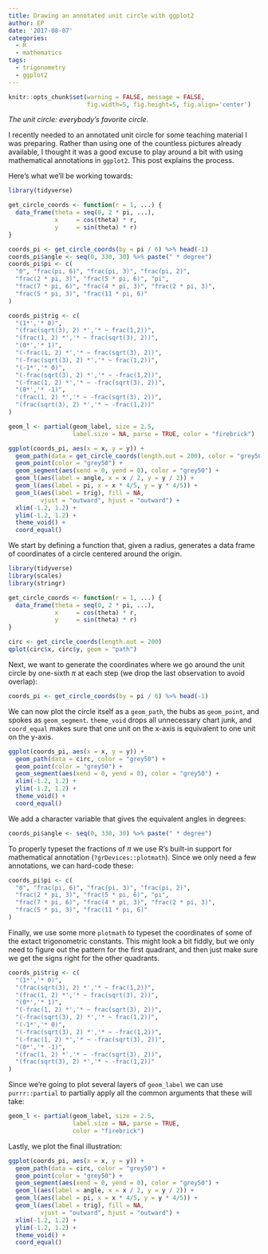 ```yaml
---
title: Drawing an annotated unit circle with ggplot2
author: EP
date: '2017-08-07'
categories:
  - R
  - mathematics
tags:
  - trigonometry
  - ggplot2
---
```


```r
knitr::opts_chunk$set(warning = FALSE, message = FALSE,
                      fig.width=5, fig.height=5, fig.align='center')
```

*The unit circle: everybody's favorite circle.*

I recently needed to an annotated unit circle for some teaching material I was
preparing. Rather than using one of the countless pictures already available, I
thought it was a good excuse to play around a bit with using mathematical
annotations in `ggplot2`. This post explains the process. 

Here's what we'll be working towards:

```r
library(tidyverse)

get_circle_coords <- function(r = 1, ...) {
  data_frame(theta = seq(0, 2 * pi, ...),
             x     = cos(theta) * r,
             y     = sin(theta) * r)
}

coords_pi <- get_circle_coords(by = pi / 6) %>% head(-1)
coords_pi$angle <- seq(0, 330, 30) %>% paste(" * degree")
coords_pi$pi <- c(
  "0", "frac(pi, 6)", "frac(pi, 3)", "frac(pi, 2)", 
  "frac(2 * pi, 3)", "frac(5 * pi, 6)", "pi",
  "frac(7 * pi, 6)", "frac(4 * pi, 3)", "frac(2 * pi, 3)", 
  "frac(5 * pi, 3)", "frac(11 * pi, 6)"
)

coords_pi$trig <- c(
  "(1*','* 0)",
  "(frac(sqrt(3), 2) *','* ~ frac(1,2))",
  "(frac(1, 2) *','* ~ frac(sqrt(3), 2))",
  "(0*','* 1)",
  "(-frac(1, 2) *','* ~ frac(sqrt(3), 2))",
  "(-frac(sqrt(3), 2) *','* ~ frac(1,2))",
  "(-1*','* 0)",
  "(-frac(sqrt(3), 2) *','* ~ -frac(1,2))",
  "(-frac(1, 2) *','* ~ -frac(sqrt(3), 2))",
  "(0*','* -1)",
  "(frac(1, 2) *','* ~ -frac(sqrt(3), 2))",
  "(frac(sqrt(3), 2) *','* ~ -frac(1,2))"
)

geom_l <- partial(geom_label, size = 2.5, 
                  label.size = NA, parse = TRUE, color = "firebrick")

ggplot(coords_pi, aes(x = x, y = y)) +
  geom_path(data = get_circle_coords(length.out = 200), color = "grey50") +
  geom_point(color = "grey50") +
  geom_segment(aes(xend = 0, yend = 0), color = "grey50") +
  geom_l(aes(label = angle, x = x / 2, y = y / 2)) +
  geom_l(aes(label = pi, x = x * 4/5, y = y * 4/5)) +
  geom_l(aes(label = trig), fill = NA, 
         vjust = "outward", hjust = "outward") +
  xlim(-1.2, 1.2) +
  ylim(-1.2, 1.2) +
  theme_void() +
  coord_equal()
```

We start by defining a function that, given a radius, generates a data frame of
coordinates of a circle centered around the origin.

```r
library(tidyverse)
library(scales)
library(stringr)

get_circle_coords <- function(r = 1, ...) {
  data_frame(theta = seq(0, 2 * pi, ...),
             x     = cos(theta) * r,
             y     = sin(theta) * r)
}

circ <- get_circle_coords(length.out = 200)
qplot(circ$x, circ$y, geom = "path")
```

Next, we want to generate the coordinates where we go around the unit circle by
one-sixth $\pi$ at each step (we drop the last observation to avoid overlap):

```r
coords_pi <- get_circle_coords(by = pi / 6) %>% head(-1)
```

We can now plot the circle itself as a `geom_path`, the hubs as `geom_point`,
and spokes as `geom_segment`. `theme_void` drops all unnecessary chart junk, and
`coord_equal` makes sure that one unit on the x-axis is equivalent to one unit
on the y-axis.

```r
ggplot(coords_pi, aes(x = x, y = y)) +
  geom_path(data = circ, color = "grey50") +
  geom_point(color = "grey50") +
  geom_segment(aes(xend = 0, yend = 0), color = "grey50") +
  xlim(-1.2, 1.2) +
  ylim(-1.2, 1.2) +
  theme_void() +
  coord_equal()
```

We add a character variable that gives the equivalent angles in degrees:

```r
coords_pi$angle <- seq(0, 330, 30) %>% paste(" * degree")
```

To properly typeset the fractions of $\pi$ we use R's built-in support for
mathematical annotation (`?grDevices::plotmath`). Since we only need a few
annotations, we can hard-code these:

```r
coords_pi$pi <- c(
  "0", "frac(pi, 6)", "frac(pi, 3)", "frac(pi, 2)", 
  "frac(2 * pi, 3)", "frac(5 * pi, 6)", "pi",
  "frac(7 * pi, 6)", "frac(4 * pi, 3)", "frac(2 * pi, 3)", 
  "frac(5 * pi, 3)", "frac(11 * pi, 6)"
)
```

Finally, we use some more `plotmath` to typeset the coordinates of some of the
extact trigonometric constants. This might look a bit fiddly, but we only need
to figure out the pattern for the first quadrant, and then just make sure we get
the signs right for the other quadrants.

```r
coords_pi$trig <- c(
  "(1*','* 0)",
  "(frac(sqrt(3), 2) *','* ~ frac(1,2))",
  "(frac(1, 2) *','* ~ frac(sqrt(3), 2))",
  "(0*','* 1)",
  "(-frac(1, 2) *','* ~ frac(sqrt(3), 2))",
  "(-frac(sqrt(3), 2) *','* ~ frac(1,2))",
  "(-1*','* 0)",
  "(-frac(sqrt(3), 2) *','* ~ -frac(1,2))",
  "(-frac(1, 2) *','* ~ -frac(sqrt(3), 2))",
  "(0*','* -1)",
  "(frac(1, 2) *','* ~ -frac(sqrt(3), 2))",
  "(frac(sqrt(3), 2) *','* ~ -frac(1,2))"
)
```

Since we're going to plot several layers of `geom_label` we can use
`purrr::partial` to partially apply all the common arguments that these will
take:

```r
geom_l <- partial(geom_label, size = 2.5, 
                  label.size = NA, parse = TRUE, 
                  color = "firebrick")
```

Lastly, we plot the final illustration:

```r
ggplot(coords_pi, aes(x = x, y = y)) +
  geom_path(data = circ, color = "grey50") +
  geom_point(color = "grey50") +
  geom_segment(aes(xend = 0, yend = 0), color = "grey50") +
  geom_l(aes(label = angle, x = x / 2, y = y / 2)) +
  geom_l(aes(label = pi, x = x * 4/5, y = y * 4/5)) +
  geom_l(aes(label = trig), fill = NA, 
         vjust = "outward", hjust = "outward") +
  xlim(-1.2, 1.2) +
  ylim(-1.2, 1.2) +
  theme_void() +
  coord_equal()
```
